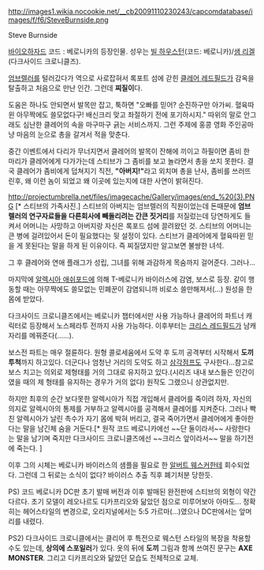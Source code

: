 http://images1.wikia.nocookie.net/__cb20091110230243/capcomdatabase/images/f/f6/SteveBurnside.png

Steve Burnside

[[바이오하자드]] 코드 : 베로니카의 등장인물. 성우는 [[빌 하우스턴]](코드: 베로니카)/[[샘 리겔]](다크사이드 크로니클즈).

[[엄브렐러]]를 털러갔다가 역으로 사로잡혀서 록포트 섬에 갇힌 [[클레어 레드필드]]가 감옥을 탈출하고 처음으로 만난 인간. 그런데 '''찌질이'''다. 

도움은 하나도 안되면서 발목만 잡고, 툭하면 "오빠를 믿어? 순진하구만 아가씨. 혈육따윈 아무짝에도 쓸모없다구! 배신크리 맞고 좌절하기 전에 포기하시지." 따위의 말로 안그래도 심난한 클레어의 속을 마구마구 긁는 서비스까지. 그런 주제에 홍콩 영화 주인공마냥 마음의 눈으로 총을 갈겨서 적을 맞춘다. 

중간 이벤트에서 다리가 무너지면서 클레어의 발목이 잔해에 끼이고 하필이면 좀비 한 마리가 클레어에게 다가가는데 스티브가 그 좀비를 보고 놀라면서 총을 쏘지 못한다. 결국 클레어가 좀비에게 덥쳐지기 직전, '''"아버지!"'''라고 외치며 총을 난사, 좀비를 쓰러뜨린후, 왜 이런 놈이 되었고 왜 이곳에 있는지에 대한 사연이 밝혀진다. 

http://projectumbrella.net/files/imagecache/Gallery/images/end_%20(3).PNG [* 스티브의 가족사진.]
스티브의 아버지는 엄브렐러의 직원이었는데 돈때문에 '''엄브렐러의 연구자료들을 다른회사에 빼돌리려는 간큰 짓거리'''를 저질렀는데 당연하게도 들켜서 어머니는 사망하고 아버지랑 자신은 록포드 섬에 끌려왔던 것. 스티브의 어머니는 큰 병에 걸려있어서 돈이 필요했다는 뒷 설정이 있다. 스티브가 클레어에게 혈육따윈 믿을 게 못된다는 말을 하게 된 이유이다. 즉 찌질댔지만 알고보면 불쌍한 녀석.

그 후 클레어와 연애 플래그가 성립, 그녀를 위해 과감하게 목숨까지 걸어준다. 그러나…

마지막에 [[알렉시아 애쉬포드]]에 의해 T-베로니카 바이러스에 감염, 보스로 등장. 같이 행동할 때는 아무짝에도 쓸모없는 민폐꾼이 감염되니까 비로소 쓸만해져서(...) 원성을 한몸에 받았다.

다크사이드 크로니클즈에서는 베로니카 챕터에서만 사용 가능하나 클레어의 파트너 캐릭터로 등장해서 노스페라투 전까지 사용 가능하다. 이후부터는 [[크리스 레드필드]]가 남캐 자리를 메꿔준다(……).

보스전 파트는 매우 절륜하다. 원형 콜로세움에서 도약 후 도끼 공격부터 시작해서 '''도끼 투척'''까지 하고있다. 더군다나 엄청난 거리의 도약도 하고 [[삼각점프]]도 구사한다...참고로 보스 치고는 의외로 제형태를 거의 그대로 유지하고 있다.(시리즈 내내 보스들은 인간이였을 때의 제 형태를 유지하는 경우가 거의 없다) 원작도 그랬으니 상관없지만.

하지만 최후의 순간 보다못한 알렉시아가 직접 개입해서 클레어를 죽이려 하자, 자신의 의지로 알렉시아의 통제를 거부하고 알렉시아를 공격해서 클레어를 지켜준다. 그러나 빡친 알렉시아가 날린 촉수가 자기 몸에 박혀 버리고, 결국 죽어가면서 클레어에게 좋아한다는 말을 남긴체 숨을 거둔다.[* 원작 코드 베로니카에선 ~~단 둘이라서~~ 사랑한다는 말을 남기며 죽지만 다크사이드 크로니클즈에선 ~~크리스 앞이라서~~ 말을 하기전에 죽는다. ]

이후 그의 시체는 베로니카 바이러스의 샘플을 필요로 한 [[알버트 웨스커]]한테 회수되었다. 그런데 그 뒤로는 소식이 없다? 바이러스 추출 직후 폐기처분 당한듯.

PS) 코드 베로니카 DC판 초기 발매 버전과 이후 발매된 완전판에 스티브의 외형이 약간 다르다. 초기 모델이 레오나르도 디카프리오와 닮았던 점으로 미루어보아 아마도... 정확히는 헤어스타일의 변경으로, 오리지널에서는 5:5 가르마(...)였으나 DC판에서는 앞머리를 내렸다.

PS2) 다크사이드 크로니클에서는 클리어 후 특전으로 웨스턴 스타일의 복장을 착용할 수도 있는데, '''상의에 스포일러'''가 있다. 옷의 뒤에 '''도끼''' 그림과 함께 쓰여진 문구는 '''AXE MONSTER'''. 그리고 디카프리오와 닮았던 모습도 전체적으로 교체.
